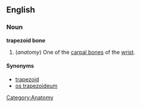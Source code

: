 {{wikipedia}}
==English==
===Noun===
'''trapezoid bone'''

# (''anatomy'') One of the [[carpal bone]]s of the [[wrist]].

====Synonyms====
*[[trapezoid]]
*[[os trapezoideum]]

[[Category:Anatomy]]